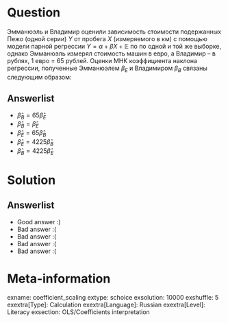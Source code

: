 Question
========
Эмманюэль и Владимир оценили зависимость стоимости подержанных Пежо (одной серии) $Y$ от пробега $X$ (измеряемого в км) с помощью модели парной регрессии $Y = \alpha + \beta X + \mathbb{E}$ по по одной и той же выборке, однако Эмманюэль измерял стоимость машин в евро, а Владимир – в рублях, 1 евро = 65 рублей. Оценки МНК коэффициента наклона регрессии, полученные Эмманюэлем $\beta_E$ и Владимиром $\beta_B$ связаны следующим образом:


Answerlist
----------
*  $\hat \beta_B = 65 \hat \beta_E$
*  $\hat \beta_B = \hat \beta_E$
*  $\hat \beta_E = 65 \hat \beta_B$
*  $\hat \beta_E = 4225 \hat \beta_B$
*  $\hat \beta_B = 4225 \hat \beta_E$

Solution
========

Answerlist
----------
*  Good answer :)
*  Bad answer :(
*  Bad answer :(
*  Bad answer :(
*  Bad answer :(

Meta-information
================
exname: coefficient_scaling
extype: schoice
exsolution: 10000
exshuffle: 5
exextra[Type]: Calculation
exextra[Language]: Russian
exextra[Level]: Literacy
exsection: OLS/Coefficients interpretation